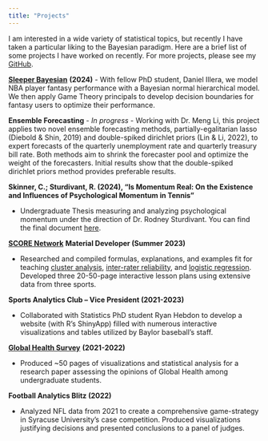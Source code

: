 ```yaml
---
title: "Projects"
---
```


I am interested in a wide variety of statistical topics, but recently I have taken a particular liking to the Bayesian paradigm. Here are a brief list of some projects I have worked on recently. For more projects, please see my [GitHub](https://github.com/CalebSkinner1).

[**Sleeper Bayesian**](https://github.com/CalebSkinner1/SleeperBayesian) **(2024)**
-   With fellow PhD student, Daniel Illera, we model NBA player fantasy performance with a Bayesian normal hierarchical model. We then apply Game Theory principals to develop decision boundaries for fantasy users to optimize their performance.

**Ensemble Forecasting** - *In progress*
-   Working with Dr. Meng Li, this project applies two novel ensemble forecasting methods, partially-egalitarian lasso (Diebold & Shin, 2019) and double-spiked dirichlet priors (Lin & Li, 2022), to expert forecasts of the quarterly unemployment rate and quarterly treasury bill rate. Both methods aim to shrink the forecaster pool and optimize the weight of the forecasters. Initial results show that the double-spiked dirichlet priors method provides preferable results.

**Skinner, C.; Sturdivant, R. (2024), “Is Momentum Real: On the Existence and Influences of Psychological Momentum in Tennis"**

-   Undergraduate Thesis measuring and analyzing psychological momentum under the direction of Dr. Rodney Sturdivant. You can find the final document [here](https://github.com/CalebSkinner1/TennisMomentum).

[**SCORE Network**](https://scorenetwork.org) **Material Developer (Summer 2023)**

-   Researched and compiled formulas, explanations, and examples fit for teaching [cluster analysis](https://github.com/CalebSkinner1/NBACluster), [inter-rater reliability](https://github.com/CalebSkinner1/MMAKappa), and [logistic regression](https://github.com/CalebSkinner1/TennisLogistic). Developed three 20-50-page interactive lesson plans using extensive data from three sports.

**Sports Analytics Club – Vice President (2021-2023)**

-   Collaborated with Statistics PhD student Ryan Hebdon to develop a website (with R’s ShinyApp) filled with numerous interactive visualizations and tables utilized by Baylor baseball’s staff.

[**Global Health Survey**](https://github.com/CalebSkinner1/GlobalHealthSurvey) **(2021-2022)**

-   Produced \~50 pages of visualizations and statistical analysis for a research paper assessing the opinions of Global Health among undergraduate students.

**Football Analytics Blitz (2022)**

-   Analyzed NFL data from 2021 to create a comprehensive game-strategy in Syracuse University’s case competition. Produced visualizations justifying decisions and presented conclusions to a panel of judges.
